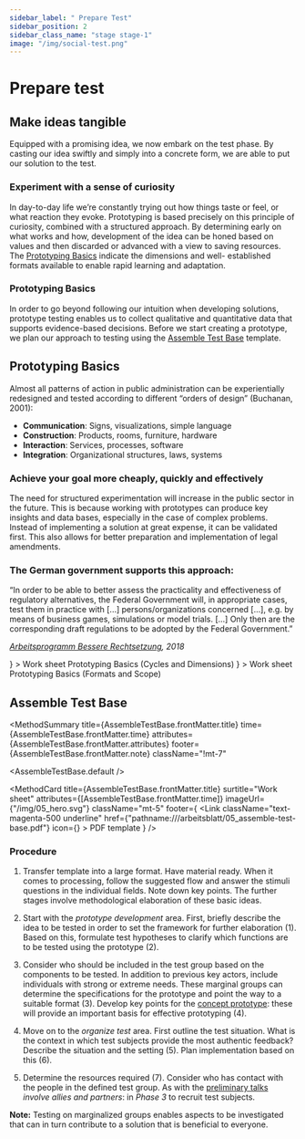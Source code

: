 ```yaml
---
sidebar_label: " Prepare Test"
sidebar_position: 2
sidebar_class_name: "stage stage-1"
image: "/img/social-test.png"
---
```



# Prepare test

## Make ideas tangible

Equipped with a promising idea, we now embark on the test phase. By casting our idea swiftly and simply into a concrete form, we are able to put our solution to the test.

### Experiment with a sense of curiosity

In day-to-day life we’re constantly trying out how things taste or feel, or what reaction they evoke. Prototyping is based precisely on this principle of curiosity, combined with a structured approach. By determining early on what works and how, development of the idea can be honed based on values and then discarded or advanced with a view to saving resources. The <a href="#prototyping-basics">Prototyping Basics</a> indicate the dimensions and well- established formats available to enable rapid learning and adaptation.

### Prototyping Basics

In order to go beyond following our intuition when developing solutions, prototype testing enables us to collect qualitative and quantitative data that supports evidence-based decisions. Before we start creating a prototype, we plan our approach to testing using the <a href="#assemble-test-base">Assemble Test Base</a> template.

## Prototyping Basics

Almost all patterns of action in public administration can be experientially redesigned and tested according to different “orders of design” (Buchanan, 2001):

- **Communication**: Signs, visualizations, simple language
- **Construction**: Products, rooms, furniture, hardware
- **Interaction**: Services, processes, software
- **Integration**: Organizational structures, laws, systems

### Achieve your goal more cheaply, quickly and effectively

The need for structured experimentation will increase in the public sector in the future. This is because working with prototypes can produce key insights and data bases, especially in the case of complex problems. Instead of implementing a solution at great expense, it can be validated first. This also allows for better preparation and implementation of legal amendments.

### The German government supports this approach:

<!--zitat aber anders als die zitate auf cover seiten-->

“In order to be able to better assess the practicality and effectiveness of regulatory alternatives, the Federal Government will, in appropriate cases, test them in practice with [...] persons/organizations concerned [...], e.g. by means of business games, simulations or model trials. [...] Only then are the corresponding draft regulations to be adopted by the Federal Government.”

_[Arbeitsprogramm Bessere Rechtsetzung](https://www.bundesregierung.de/resource/blob/974430/1560386/a5004f6046edb6a8ce916b411c8c3e43/2018-12-12-arbeitsprogramm-bessere-rechtsetzung-data.pdf "Arbeitsprogramm Bessere Rechtsetzung"), 2018_

<Link
  className="text-magenta-500 underline"
  href={"pathname:///arbeitsblatt/05_prototyping-basics-cycles-and-dimensions.pdf"}
  icon={<EditIcon className="w-3 h-3 text-inherit" />}
>
  Work sheet Prototyping Basics (Cycles and Dimensions)
</Link>

<Link
  className="text-magenta-500 underline"
  href={"pathname:///arbeitsblatt/05_prototyping-basics-formats-and-scope.pdf"}
  icon={<EditIcon className="w-3 h-3 text-inherit" />}
>
  Work sheet Prototyping Basics (Formats and Scope)
</Link>

## Assemble Test Base

<MethodSummary
  title={AssembleTestBase.frontMatter.title}
  time={AssembleTestBase.frontMatter.time}
  attributes={AssembleTestBase.frontMatter.attributes}
  footer={AssembleTestBase.frontMatter.note}
  className="!mt-7"
>
  <AssembleTestBase.default />
</MethodSummary>

<MethodCard
  title={AssembleTestBase.frontMatter.title}
  surtitle="Work sheet"
  attributes={[AssembleTestBase.frontMatter.time]}
  imageUrl={"/img/05_hero.svg"}
  className="mt-5"
  footer={
    <Link
      className="text-magenta-500 underline"
      href={"pathname:///arbeitsblatt/05_assemble-test-base.pdf"}
      icon={<EditIcon className="w-3 h-3 text-inherit" />}
    >
      PDF template
    </Link>
  }
/>

### Procedure

1. Transfer template into a large format. Have material ready. When it comes to processing, follow the suggested flow and answer the stimuli questions in the individual fields. Note down key points. The further stages involve methodological elaboration of these basic ideas.

2. Start with the _prototype development_ area. First, briefly describe the idea to be tested in order to set the framework for further elaboration (1). Based on this, formulate test hypotheses to clarify which functions are to be tested using the prototype (2).

3. Consider who should be included in the test group based on the components to be tested. In addition to previous key actors, include individuals with strong or extreme needs. These marginal groups can determine the specifications for the prototype and point the way to a suitable format (3). Develop key points for the [concept prototype](/en/buch/erproben/prototypen-erstellen#concept-prototypes): these will provide an important basis for effective prototyping (4).

4. Move on to the _organize test_ area. First outline the test situation. What is the context in which test subjects provide the most authentic feedback? Describe the situation and the setting (5). Plan implementation based on this (6).

5. Determine the resources required (7). Consider who has contact with the people in the defined test group. As with the [preliminary talks](/en/buch/erkennen/rausgehen-menschen-treffen#conduct-preliminary-talks) _involve allies and partners_: in _Phase 3_ to recruit test subjects.

<Hint>
  <b>Note:</b> Testing on marginalized groups enables aspects to be investigated that can in turn contribute to a
  solution that is beneficial to everyone.
</Hint>
